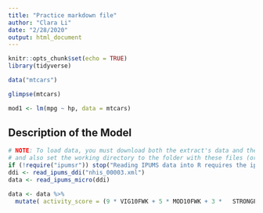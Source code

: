 ```yaml
---
title: "Practice markdown file"
author: "Clara Li"
date: "2/28/2020"
output: html_document
---
```


```r
knitr::opts_chunk$set(echo = TRUE)
library(tidyverse)
```

```r
data("mtcars")
```

```r
glimpse(mtcars)
```


```r
mod1 <- lm(mpg ~ hp, data = mtcars)
```


## Description of the Model



```r
# NOTE: To load data, you must download both the extract's data and the DDI
# and also set the working directory to the folder with these files (or change the path below).
if (!require("ipumsr")) stop("Reading IPUMS data into R requires the ipumsr package. It can be installed using the following command: install.packages('ipumsr')")
ddi <- read_ipums_ddi("nhis_00003.xml")
data <- read_ipums_micro(ddi)

```
```r
data <- data %>% 
  mutate( activity_score = (9 * VIG10FWK + 5 * MOD10FWK + 3 *   STRONGFWK))

```



